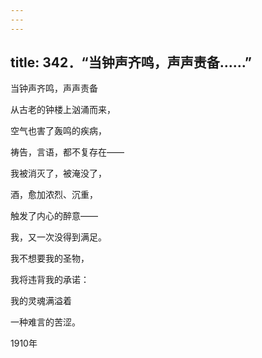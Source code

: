```yaml
---
---
---
```

title: 342．“当钟声齐鸣，声声责备……”
---




当钟声齐鸣，声声责备

从古老的钟楼上汹涌而来，

空气也害了轰鸣的疾病，

祷告，言语，都不复存在——

我被消灭了，被淹没了，

酒，愈加浓烈、沉重，

触发了内心的醉意——

我，又一次没得到满足。

我不想要我的圣物，

我将违背我的承诺：

我的灵魂满溢着

一种难言的苦涩。

1910年